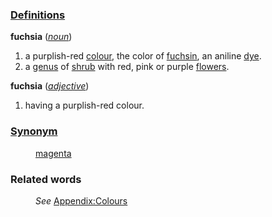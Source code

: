 ===[[Definition]]s===
;'''fuchsia''' (''[[noun]]'')
#a purplish-red [[color|colour]], the color of [[fuchsin]], an aniline [[dye]].
#a [[genus]] of [[shrub]] with red, pink or purple [[flower]]s.
;'''fuchsia''' (''[[adjective]]'')
#having a purplish-red colour.
===[[Synonym]]===
:[[magenta]]
===Related words===
:''See'' [[Wiktionary_Appendix:Colours|Appendix:Colours]]